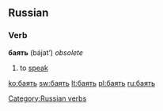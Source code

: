 ==Russian==
[[Category:Russian verbs]]
===Verb===
'''баять''' (bájat’) ''obsolete''

#to [[speak]]

[[ko:баять]]
[[sw:баять]]
[[lt:баять]]
[[pl:баять]]
[[ru:баять]]
